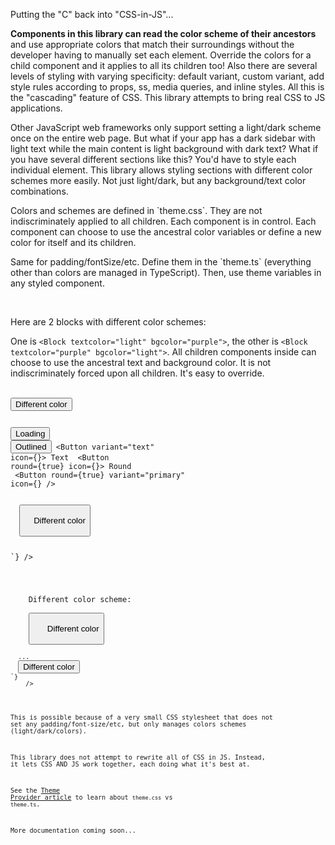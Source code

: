 
<Meta title="Get started/Cascading and coloring" />

<ThemeProvider>
  <Wrapper bgcolor="dark">

<Block as="h2" textgradient="rainbow">Putting the "C" back into "CSS-in-JS"...</Block>

**Components in this library can read the color scheme of their ancestors** and use appropriate colors that match their surroundings without the developer having to manually set each element. Override the colors for a child component and it applies to all its children too! Also there are several levels of styling with varying specificity: default variant, custom variant, add style rules according to props, ss, media queries, and inline styles. All this is the "cascading" feature of CSS. This library attempts to bring real CSS to JS applications.

Other JavaScript web frameworks only support setting a light/dark scheme once on the entire web page. But what if your app has a dark sidebar with light text while the main content is light background with dark text? What if you have several different sections like this? You'd have to style each individual element. This library allows styling sections with different color schemes more easily. Not just light/dark, but any background/text color combinations.  

<Block ss="margin-top: 1.5rem; padding: 1rem; * {font-size: 1rem;line-height:1.5rem;}" variant="gradientOutline" bggradient="rainbow">
  <Block textgradient="rainbow">
  <p>
Colors and schemes are defined in `theme.css`. They are not indiscriminately applied to all children. Each component is in control. Each component can choose to use the ancestral color variables or define a new color for itself and its children. 
</p><p>
Same for padding/fontSize/etc. Define them in the `theme.ts` (everything other than colors are managed in TypeScript). Then, use theme variables in any styled component.
</p></Block></Block>
<br />


<Block as="h2" textgradient="rainbow" ss="margin-top:2.25rem;">Here are 2 blocks with different color schemes:</Block>

One is `<Block textcolor="light" bgcolor="purple">`, the other is `<Block textcolor="purple" bgcolor="light">`. All children components inside can choose to use the ancestral text and background color. It is not indiscriminately forced upon all children. It's easy to override.

<br />

<Block textcolor="light" bggradient="purple" ss="padding: 1rem;">
  <Block variant="articleX" ss="padding-top:1.25rem;">
    <Buttons />
    <Button size="sm" textcolor="rainbow" ss="margin: 0 0.875rem 0.875rem 0;">
      Different color
    </Button>
    <Code
      collapsed={true}
      code={`// import the ready-to-use default export (Button), or the HOC named export (withButton)
const Button = withButton({
  size: 'sm',
  ss: 'margin: 0 0.875rem 0.875rem 0;',
});
  
<Block textcolor="light" bgcolor="purple">
   
  <Button loading={true}>Loading</Button>
  <Button variant="outlined">Outlined</Button>
  <Button variant="text" icon={<FontAwesomeIcon icon={faUser} />}>
    Text
  </Button>
  <Button round={true} icon={<FontAwesomeIcon icon={faUser} />}>
    Round
  </Button>
  <Button
    round={true}
    variant="primary"
    icon={<FontAwesomeIcon icon={faUser} />}
  />
  
  <Button textcolor="rainbow">
    Different color
  </Button>
  
</Block>`}
    />
  </Block>
</Block>

<Block textcolor="purple" bgcolor="light" ss="padding: 1rem;">
  <Block variant="articleX">
    <Block as="h3">Different color scheme:</Block>
    <Buttons />
    <Button size="sm" textcolor="cta" ss="margin: 0 0.875rem 0.875rem 0;">
      Different color
    </Button>
    <Code
      collapsed={true}
      code={`// Exactly same code for buttons. Just change the wrapper colors.
<Block textcolor="purple" bgcolor="light">
  ...
  <Button textcolor="cta">Different color</Button>
</Block>`}
    />
  </Block>
</Block>

This is possible because of a very small CSS stylesheet that does not set any padding/font-size/etc, but only manages colors schemes (light/dark/colors). 

This library does not attempt to rewrite all of CSS in JS. Instead, it lets CSS AND JS work together, each doing what it's best at.   

See the [Theme Provider article](/docs/get-started-theme-provider--page) to learn about `theme.css` vs `theme.ts`.  

More documentation coming soon...



</Wrapper>
</ThemeProvider>
